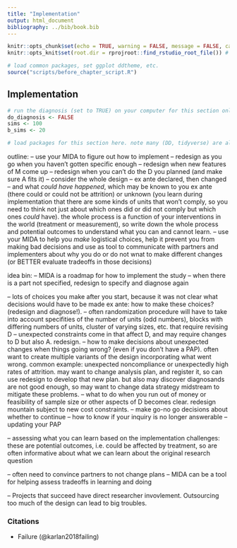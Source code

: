 ```yaml
---
title: "Implementation"
output: html_document
bibliography: ../bib/book.bib 
---
```


<!-- note do_bookdown is set in index.rmd, so we know if you're running just this .Rmd or compiling the book-->
```r
knitr::opts_chunk$set(echo = TRUE, warning = FALSE, message = FALSE, cache = FALSE)
knitr::opts_knit$set(root.dir = rprojroot::find_rstudio_root_file()) # files are all relative to RStudio project home
```

```r
# load common packages, set ggplot ddtheme, etc.
source("scripts/before_chapter_script.R")
```

<!-- start post here, do not edit above -->

## Implementation

<!-- make sure to rename the section title below -->

```r
# run the diagnosis (set to TRUE) on your computer for this section only before pushing to Github. no diagnosis will ever take place on github.
do_diagnosis <- FALSE
sims <- 100
b_sims <- 20
```

```r
# load packages for this section here. note many (DD, tidyverse) are already available, see scripts/package-list.R
```


outline:
-- use your MIDA to figure out how to implement
-- redesign as you go when you haven't gotten specific enough
-- redesign when new features of M come up
-- redesign when you can't do the D you planned (and make sure A fits it)
-- consider the whole design -- ex ante declared, then changed -- and what *could have happened*, which may be known to you ex ante (there could or could not be attrition) or unknown (you learn during implementation that there are some kinds of units that won't comply, so you need to think not just about which ones did or did not comply but which ones *could* have). the whole process is a function of your interventions in the world (treatment or measurement), so write down the whole process and potential outcomes to understand what you can and cannot learn.
-- use your MIDA to help you *make* logistical choices, help it prevent you from making bad decisions and use as tool to communicate with partners and implementers about why you do or do not wnat to make different changes (or BETTER evaluate tradeoffs in those decisions)

idea bin:
-- MIDA is a roadmap for how to implement the study
-- when there is a part not specified, redesign to specify and diagnose again

-- lots of choices you make after you start, because it was not clear what decisions would have to be made ex ante: how to make these choices? (redesign and diagnose!). 
-- often randomization procedure will have to take into account specifities of the number of units (odd numbers), blocks with differing numbers of units, cluster of varying sizes, etc. that require revising D
-- unexpected constraints come in that affect D, and may require changes to D but also A. redesign.
-- how to make decisions about unexpected changes when things going wrong? (even if you don't have a PAP). often want to create multiple variants of the design incorporating what went wrong. common example: unexpected noncompliance or unexpectedly high rates of attrition. may want to change analysis plan, and register it, so can use redesign to develop that new plan. but also may discover diagnosands are not good enough, so may want to change data strategy midstream to mitigate these problems.
-- what to do when you run out of money or feasibility of sample size or other aspects of D becomes clear. redesign mountain subject to new cost constraints.
-- make go-no go decisions about whether to continue
-- how to know if your inquiry is no longer answerable
-- updating your PAP

-- assessing what you can learn based on the implementation challenges: these are potential outcomes, i.e. could be affected by treatment, so are often informative about what we can learn about the original research question

-- often need to convince partners to not change plans -- MIDA can be a tool for helping assess tradeoffs in learning and doing




-- Projects that succeed have direct researcher invovlement. Outsourcing too much of the design can lead to big troubles.


### Citations

- Failure (@karlan2018failing)




